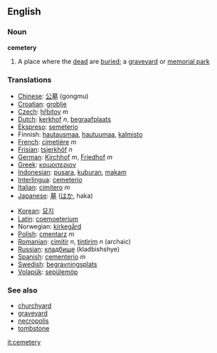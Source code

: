 ==English==
=== Noun ===
{{wikipedia}}
'''cemetery'''
# A place where the [[dead]] are [[buried]]; a [[graveyard]] or [[memorial park]]

=== Translations === 
{{top}}
*[[Chinese]]: [[公墓]] (gongmu)
*[[Croatian]]: [[groblje]]
*[[Czech]]: [[hřbitov]] ''m''
*[[Dutch]]: [[kerkhof]] ''n'', [[begraafplaats]]
*[[Ekspreso]]: [[semeterio]]
*Finnish: [[hautausmaa]], [[hautuumaa]], [[kalmisto]]
*[[French]]: [[cimetière]] ''m''
*[[Frisian]]: [[tsjerkhôf]] ''n''
*[[German]]: [[Kirchhof]] ''m'', [[Friedhof]] ''m''
*[[Greek]]: [[κοιμοιτεριον]]
*[[Indonesian]]: [[pusara]], [[kubur|kuburan]], [[makam]] 
*[[Interlingua]]: [[cemeterio]] 
*[[Italian]]: [[cimitero]] ''m''
*[[Japanese]]: [[墓]] ([[はか]], haka)
{{mid}}
*[[Korean]]: [[묘지]]
*[[Latin]]: [[coemoeterium]]
*Norwegian: [[kirkegård]] {{m}}
*[[Polish]]: [[cmentarz]] ''m''
*[[Romanian]]: [[cimitir]] ''n'', [[ţintirim]] ''n'' (archaic)
*[[Russian]]: [[кладбище]] (kladbishshye)
*[[Spanish]]: [[cementerio]] ''m''
*[[Swedish]]: [[begravningsplats]]
*[[Volapük]]: [[sepülemöp]]
{{bottom}}

===See also===
*[[churchyard]]
*[[graveyard]]
*[[necropolis]]
*[[tombstone]]

[[it:cemetery]]